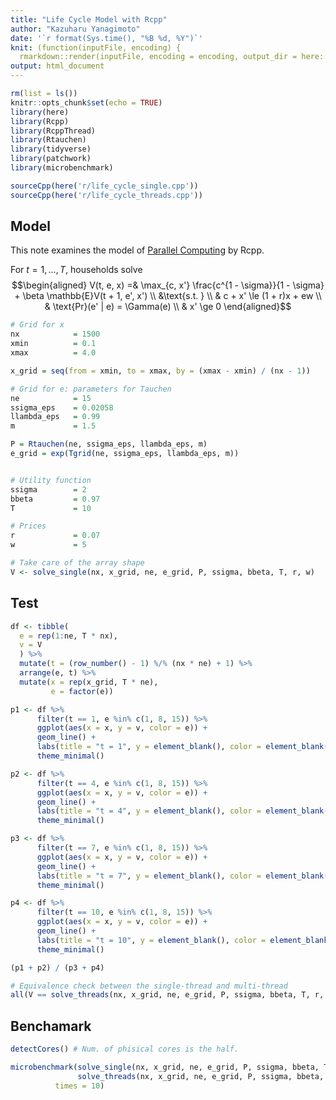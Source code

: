 ```yaml
---
title: "Life Cycle Model with Rcpp"
author: "Kazuharu Yanagimoto"
date: '`r format(Sys.time(), "%B %d, %Y")`'
knit: (function(inputFile, encoding) {
  rmarkdown::render(inputFile, encoding = encoding, output_dir = here::here("docs")) })
output: html_document
---
```


```r
rm(list = ls())
knitr::opts_chunk$set(echo = TRUE)
library(here)
library(Rcpp)
library(RcppThread)
library(Rtauchen)
library(tidyverse)
library(patchwork)
library(microbenchmark)

sourceCpp(here('r/life_cycle_single.cpp'))
sourceCpp(here('r/life_cycle_threads.cpp'))
```

## Model
This note examines the model of [Parallel Computing](https://github.com/davidzarruk/Parallel_Computing/blob/master/Julia_main_pmap.jl) by Rcpp.

For $t = 1, \dots, T$, households solve
$$\begin{aligned}
V(t, e, x) =& \max_{c, x'} \frac{c^{1 - \sigma}}{1 - \sigma} + \beta \mathbb{E}V(t + 1, e', x') \\
&\text{s.t. } \\
& c + x' \le (1 + r)x + ew \\
& \text{Pr}(e' | e) = \Gamma(e) \\
& x' \ge 0
\end{aligned}$$


```r
# Grid for x
nx            = 1500
xmin          = 0.1 
xmax          = 4.0 

x_grid = seq(from = xmin, to = xmax, by = (xmax - xmin) / (nx - 1))

# Grid for e: parameters for Tauchen
ne            = 15
ssigma_eps    = 0.02058
llambda_eps   = 0.99
m             = 1.5 

P = Rtauchen(ne, ssigma_eps, llambda_eps, m)
e_grid = exp(Tgrid(ne, ssigma_eps, llambda_eps, m))


# Utility function
ssigma        = 2 
bbeta         = 0.97
T             = 10

# Prices
r             = 0.07
w             = 5

```

```r
# Take care of the array shape
V <- solve_single(nx, x_grid, ne, e_grid, P, ssigma, bbeta, T, r, w)
```

## Test

```r
df <- tibble(
  e = rep(1:ne, T * nx),
  v = V
  ) %>% 
  mutate(t = (row_number() - 1) %/% (nx * ne) + 1) %>% 
  arrange(e, t) %>% 
  mutate(x = rep(x_grid, T * ne),
         e = factor(e))

```

```r
p1 <- df %>% 
      filter(t == 1, e %in% c(1, 8, 15)) %>% 
      ggplot(aes(x = x, y = v, color = e)) +
      geom_line() +
      labs(title = "t = 1", y = element_blank(), color = element_blank()) +
      theme_minimal()

p2 <- df %>% 
      filter(t == 4, e %in% c(1, 8, 15)) %>% 
      ggplot(aes(x = x, y = v, color = e)) +
      geom_line() +
      labs(title = "t = 4", y = element_blank(), color = element_blank()) +
      theme_minimal()

p3 <- df %>% 
      filter(t == 7, e %in% c(1, 8, 15)) %>% 
      ggplot(aes(x = x, y = v, color = e)) +
      geom_line() +
      labs(title = "t = 7", y = element_blank(), color = element_blank()) +
      theme_minimal()

p4 <- df %>% 
      filter(t == 10, e %in% c(1, 8, 15)) %>% 
      ggplot(aes(x = x, y = v, color = e)) +
      geom_line() +
      labs(title = "t = 10", y = element_blank(), color = element_blank()) +
      theme_minimal()

(p1 + p2) / (p3 + p4)
```

```r
# Equivalence check between the single-thread and multi-thread
all(V == solve_threads(nx, x_grid, ne, e_grid, P, ssigma, bbeta, T, r, w))
```

## Benchamark
```r
detectCores() # Num. of phisical cores is the half.
```

```r
microbenchmark(solve_single(nx, x_grid, ne, e_grid, P, ssigma, bbeta, T, r, w),
               solve_threads(nx, x_grid, ne, e_grid, P, ssigma, bbeta, T, r, w),
          times = 10)
```

